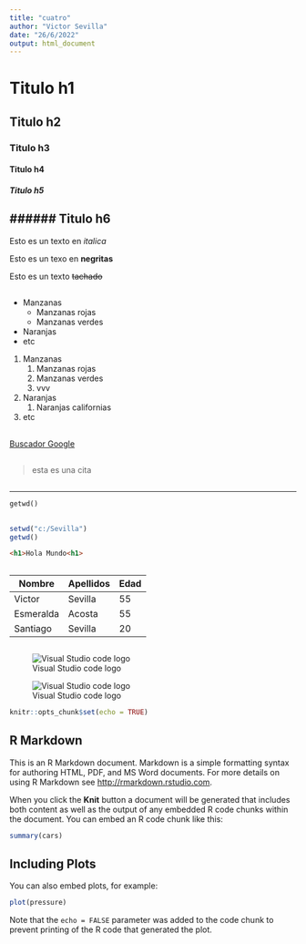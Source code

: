 ```yaml
---
title: "cuatro"
author: "Victor Sevilla"
date: "26/6/2022"
output: html_document
---
```


<!-- Encabezados-->

# Titulo h1
## Titulo h2
### Titulo h3
#### Titulo h4
##### Titulo h5
###### Titulo h6
---
<!-- estilos de letras -->

Esto es un texto en *italica*

Esto es un texo en **negritas**

Esto es un texto ~~tachado~~

<!-- Listas desordenadas y ordenadas -->
---
* Manzanas
  * Manzanas rojas
  * Manzanas verdes
* Naranjas
* etc


1. Manzanas
    1. Manzanas rojas
    1. Manzanas verdes
    1. vvv
2. Naranjas
   1. Naranjas californias
3. etc

<!-- enlaces externos -->
---
[Buscador Google](https://www.google.com/ "Titulo personalizado")

<!-- Generar citas -->
---
> esta es una cita

<!-- Generar lineas -->
---
___

<!-- Escribir una sola linea de codigo -->

` getwd()`

<!-- Escribir un bloque de codigo -->
<!-- Para resaltar los codigos deben colocar el nombre del lenguaje luefo de las primeas --->
---
```r
setwd("c:/Sevilla")
getwd()
```

```html
<h1>Hola Mundo<h1>
```

<!-- Crear tablas -->
---
| Nombre | Apellidos | Edad |
|--------|-----------|------|
| Victor | Sevilla | 55 |
| Esmeralda |Acosta | 55 |
| Santiago |Sevilla | 20 |

<!-- Cargar una imagen -->
<!-- No olvidar el signo de admiracion antes del corchete, sino seria un enlace -->
<!-- Imagen en servidor internet -->
---
![Visual Studio code logo](https://upload.wikimedia.org/wikipedia/commons/thumb/9/9a/Visual_Studio_Code_1.35_icon.svg/2048px-Visual_Studio_Code_1.35_icon.svg.png)

<!-- Imagen guardada localmente -->

![Visual Studio code logo](./imagenes/vsc1.png "Logo de Visual Studio Code")




```r
knitr::opts_chunk$set(echo = TRUE)
```

## R Markdown

This is an R Markdown document. Markdown is a simple formatting syntax for authoring HTML, PDF, and MS Word documents. For more details on using R Markdown see <http://rmarkdown.rstudio.com>.

When you click the **Knit** button a document will be generated that includes both content as well as the output of any embedded R code chunks within the document. You can embed an R code chunk like this:

```r
summary(cars)
```

## Including Plots

You can also embed plots, for example:

```r
plot(pressure)
```

Note that the `echo = FALSE` parameter was added to the code chunk to prevent printing of the R code that generated the plot.
